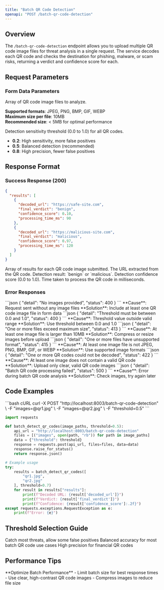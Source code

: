 ```yaml
---
title: "Batch QR Code Detection"
openapi: "POST /batch-qr-code-detection"
---
```


## Overview

The `/batch-qr-code-detection` endpoint allows you to upload multiple QR code image files for threat analysis in a single request. The service decodes each QR code and checks the destination for phishing, malware, or scam risks, returning a verdict and confidence score for each.

## Request Parameters

### Form Data Parameters

<ParamField body="images" type="array" required>
  Array of QR code image files to analyze.
  
  **Supported formats**: JPEG, PNG, BMP, GIF, WEBP  
  **Maximum size per file**: 10MB  
  **Recommended size**: < 5MB for optimal performance
</ParamField>

<ParamField body="threshold" type="number" default="0.5">
  Detection sensitivity threshold (0.0 to 1.0) for all QR codes.
  
  - **0.2**: High sensitivity, more false positives
  - **0.5**: Balanced detection (recommended)
  - **0.8**: High precision, fewer false positives
</ParamField>

## Response Format

### Success Response (200)

```json
{
  "results": [
    {
      "decoded_url": "https://safe-site.com",
      "final_verdict": "benign",
      "confidence_score": 0.10,
      "processing_time_ms": 90
    },
    {
      "decoded_url": "https://malicious-site.com",
      "final_verdict": "malicious",
      "confidence_score": 0.97,
      "processing_time_ms": 120
    }
  ]
}
```

<ResponseField name="results" type="array">
  Array of results for each QR code image submitted.
  <Expandable title="Result Object">
    <ResponseField name="decoded_url" type="string">The URL extracted from the QR code.</ResponseField>
    <ResponseField name="final_verdict" type="string">Detection result: `benign` or `malicious`.</ResponseField>
    <ResponseField name="confidence_score" type="number">Detection confidence score (0.0 to 1.0).</ResponseField>
    <ResponseField name="processing_time_ms" type="number">Time taken to process the QR code in milliseconds.</ResponseField>
  </Expandable>
</ResponseField>

### Error Responses

<AccordionGroup>
  <Accordion title="400 - No Images Provided">
    ```json
    {
      "detail": "No images provided",
      "status": 400
    }
    ```
    **Cause**: Request sent without any image files  
    **Solution**: Include at least one QR code image file in form data
  </Accordion>
  <Accordion title="400 - Invalid Threshold">
    ```json
    {
      "detail": "Threshold must be between 0.0 and 1.0",
      "status": 400
    }
    ```
    **Cause**: Threshold value outside valid range  
    **Solution**: Use threshold between 0.0 and 1.0
  </Accordion>
  <Accordion title="413 - File Too Large">
    ```json
    {
      "detail": "One or more files exceed maximum size",
      "status": 413
    }
    ```
    **Cause**: At least one image file is larger than 10MB  
    **Solution**: Compress or resize images before upload
  </Accordion>
  <Accordion title="415 - Unsupported Media Type">
    ```json
    {
      "detail": "One or more files have unsupported format",
      "status": 415
    }
    ```
    **Cause**: At least one image file is not JPEG, PNG, BMP, GIF, or WEBP  
    **Solution**: Use supported image formats
  </Accordion>
  <Accordion title="422 - Invalid QR Code">
    ```json
    {
      "detail": "One or more QR codes could not be decoded",
      "status": 422
    }
    ```
    **Cause**: At least one image does not contain a valid QR code  
    **Solution**: Upload only clear, valid QR code images
  </Accordion>
  <Accordion title="500 - Processing Error">
    ```json
    {
      "detail": "Batch QR code processing failed",
      "status": 500
    }
    ```
    **Cause**: Error during batch QR code analysis  
    **Solution**: Check images, try again later
  </Accordion>
</AccordionGroup>

## Code Examples

<CodeGroup>
```bash cURL
curl -X POST "http://localhost:8003/batch-qr-code-detection" \
  -F "images=@qr1.jpg" \
  -F "images=@qr2.jpg" \
  -F "threshold=0.5"
```

```python Python
import requests

def batch_detect_qr_codes(image_paths, threshold=0.5):
    api_url = "http://localhost:8003/batch-qr-code-detection"
    files = [("images", open(path, "rb")) for path in image_paths]
    data = {"threshold": threshold}
    response = requests.post(api_url, files=files, data=data)
    response.raise_for_status()
    return response.json()

# Example usage
try:
    results = batch_detect_qr_codes([
        "qr1.jpg",
        "qr2.jpg"
    ], threshold=0.7)
    for result in results["results"]:
        print(f"Decoded URL: {result['decoded_url']}")
        print(f"Verdict: {result['final_verdict']}")
        print(f"Confidence: {result['confidence_score']:.2f}")
except requests.exceptions.RequestException as e:
    print(f"Error: {e}")
```
</CodeGroup>

## Threshold Selection Guide

<CardGroup cols={3}>
  <Card title="Event Entry (0.3-0.4)" icon="ticket-alt">
    Catch most threats, allow some false positives
  </Card>
  <Card title="General Purpose (0.5)" icon="balance-scale">
    Balanced accuracy for most batch QR code use cases
  </Card>
  <Card title="Payments (0.7-0.8)" icon="credit-card">
    High precision for financial QR codes
  </Card>
</CardGroup>

## Performance Tips

<Tip>
**Optimize Batch Performance**
- Limit batch size for best response times
- Use clear, high-contrast QR code images
- Compress images to reduce file size
</Tip> 